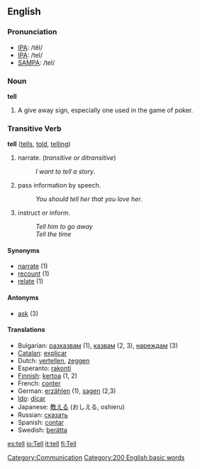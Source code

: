 ==English==

=== Pronunciation ===
*[[w:IPA|IPA]]: /tĕl/
*[[w:IPA|IPA]]: /tel/
*[[w:SAMPA|SAMPA]]: /tel/

===Noun===
'''tell'''
# A give away sign, especially one used in the game of poker.

===Transitive Verb ===
'''tell''' ([[tells]], [[told]], [[telling]])
# narrate. (''transitive or ditransitive'')
#: ''I want to tell a story''.
# pass information by speech.
#: ''You should tell her that you love her''.
# instruct or inform.
#: ''Tell him to go away''
#: ''Tell the time''

==== Synonyms ====
*[[narrate]] (1)
*[[recount]] (1)
*[[relate]] (1)

==== Antonyms ====
*[[ask]] (3)

==== Translations ====
*Bulgarian: [[разказвам]] (1), [[казвам]] (2, 3), [[нареждам]] (3)
*[[Catalan]]: [[explicar]]
*Dutch: [[vertellen]], [[zeggen]]
*Esperanto: [[rakonti]]
*[[Finnish]]: [[kertoa]] (1, 2)
*French: [[conter]]
*German: [[erzählen]] (1), [[sagen]] (2,3)
*[[Ido]]: [[dicar]]
*Japanese: [[教える]] (おしえる, oshieru)
*Russian: [[сказать]]
*Spanish: [[contar]]
*Swedish: [[berätta]]

[[Category:Communication]]

[[Category:200 English basic words]]

[[es:tell]]
[[io:Tell]]
[[it:tell]]
[[fi:Tell]]